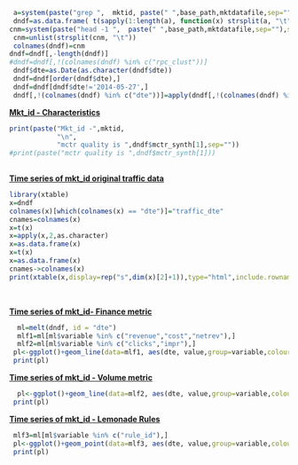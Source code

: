 

```r
 a=system(paste("grep ",  mktid, paste(" ",base_path,mktdatafile,sep=""),sep=""),intern=T,ignore.stderr=T)
 dndf=as.data.frame( t(sapply(1:length(a), function(x) strsplit(a, "\t")[[x]])) ) 
cnm=system(paste("head -1 ",  paste(" ",base_path,mktdatafile,sep=""),sep=""),intern=T,ignore.stderr=T)
 cnm=unlist(strsplit(cnm, "\t"))
 colnames(dndf)=cnm
dndf=dndf[,-length(dndf)]
#dndf=dndf[,!(colnames(dndf) %in% c("rpc_clust"))]
 dndf$dte=as.Date(as.character(dndf$dte))
 dndf=dndf[order(dndf$dte),]
 dndf=dndf[dndf$dte!='2014-05-27',]
 dndf[,!(colnames(dndf) %in% c("dte"))]=apply(dndf[,!(colnames(dndf) %in% c("dte"))],2,as.numeric)
```

<p><b><u> Mkt_id - Characteristics</u></b></p>
```r
print(paste("Mkt_id -",mktid,
            "\n",
            "mctr quality is ",dndf$mctr_synth[1],sep="")) 
#print(paste("mctr quality is ",dndf$mctr_synth[1]))
 
```

<p><b><u> Time series of mkt_id original traffic data</u></b></p>
```r
library(xtable)
x=dndf
colnames(x)[which(colnames(x) == "dte")]="traffic_dte"
cnames=colnames(x)
x=t(x)
x=apply(x,2,as.character)
x=as.data.frame(x)
x=t(x)
x=as.data.frame(x)
cnames->colnames(x)
print(xtable(x,display=rep("s",dim(x)[2]+1)),type="html",include.rownames=FALSE)
```
<br/>
<p><b><u> Time series of mkt_id- Finance metric</u></b></p>
```r
  ml=melt(dndf, id = "dte")
  mlf1=ml[ml$variable %in% c("revenue","cost","netrev"),]
  mlf2=ml[ml$variable %in% c("clicks","impr"),]
 pl<-ggplot()+geom_line(data=mlf1, aes(dte, value,group=variable,colour=variable)   )
 print(pl)
```

<p><b><u>Time series of mkt_id - Volume metric</u></b></p>
```r
  pl<-ggplot()+geom_line(data=mlf2, aes(dte, value,group=variable,colour=variable)   )
 print(pl)
```

<p><b><u> Time series of mkt_id - Lemonade Rules</u></b></p>
```r
 mlf3=ml[ml$variable %in% c("rule_id"),]
 pl<-ggplot()+geom_point(data=mlf3, aes(dte, value,group=variable,colour=variable)   )
 print(pl)
```